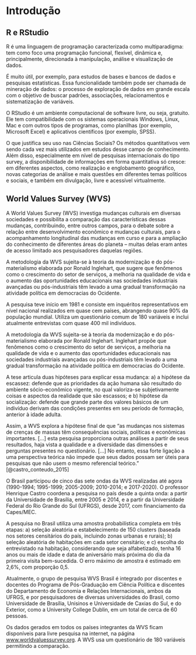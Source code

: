 # Introdução {#intro}

## R e RStudio

R é uma linguagem de programação caracterizada como multiparadigma: tem como foco uma programação funcional, flexível, dinâmica e, principalmente, direcionada à manipulação, análise e visualização de dados.

É muito útil, por exemplo, para estudos de bases e bancos de dados e pesquisas estatísticas. Essa funcionalidade também pode ser chamada de mineração de dados: o processo de exploração de dados em grande escala com o objetivo de buscar padrões, associações, relacionamentos e sistematização de variáveis. 

O RStudio é um ambiente computacional de software livre, ou seja, gratuito. Ele tem compatibilidade com os sistemas operacionais Windows, Linux, Mac e com outros tipos de programas, como planilhas (por exemplo, Microsoft Excel) e aplicativos científicos (por exemplo, SPSS).

O que justifica seu uso nas Ciências Sociais? Os métodos quantitativos vem sendo cada vez mais utilizados em estudos desse campo de conhecimento. Além disso, especialmente em nível de pesquisas internacionais do tipo survey, a disponibilidade de informações em forma quantitativa só cresce: em diferentes aspectos, como realização e englobamento geográfico, novas categorias de análise e mais questões em diferentes temas políticos e sociais, e também em divulgação, livre e acessível virtualmente.

## World Values Survey (WVS)

A World Values Survey (WVS) investiga mudanças culturais em diversas sociedades e possibilita a comparação das características dessas mudanças, contribuindo, entre outros campos, para o debate sobre a relação entre desenvolvimento econômico e mudanças culturais, para o acompanhamento longitudinal das mudanças em curso e para a ampliação do conhecimento de diferentes áreas do planeta – muitas delas eram antes de acesso limitado aos pesquisadores daquelas regiões.

A metodologia da WVS sujeita-se à teoria da modernização e do pós-materialismo elaborada por Ronald Inglehart, que sugere que fenômenos como o crescimento do setor de serviços, a melhoria na qualidade de vida e o aumento das oportunidades educacionais nas sociedades industriais avançadas ou pós-industriais têm levado a uma gradual transformação na atividade política em democracias do Ocidente.

A pesquisa teve início em 1981 e consiste em inquéritos representativos em nível nacional realizados em quase cem países, abrangendo quase 90% da população mundial. Utiliza um questionário comum de 180 variáveis e inclui atualmente entrevistas com quase 400 mil indivíduos.

A metodologia da WVS sujeita-se à teoria da modernização e do pós-materialismo elaborada por Ronald Inglehart. Inglehart propõe que fenômenos como o crescimento do setor de serviços, a melhoria na qualidade de vida e o aumento das oportunidades educacionais nas sociedades industriais avançadas ou pós-industriais têm levado a uma gradual transformação na atividade política em democracias do Ocidente.

A tese articula duas hipóteses para explicar essa mudança: a) a hipótese da escassez: defende que as prioridades da ação humana são resultado do ambiente sócio-econômico vigente, no qual valoriza-se subjetivamente coisas e aspectos da realidade que são escassos; e b) hipótese da socialização: defende que grande parte dos valores básicos de um indivíduo derivam das condições presentes em seu período de formação, anterior à idade adulta.

Assim, a WVS explora a hipótese final de que “as mudanças nos sistemas de crenças de massas têm consequências sociais, políticas e econômicas importantes. [...] esta pesquisa proporciona outras análises a partir de seus resultados, haja vista a qualidade e a diversidade das dimensões e perguntas presentes no questionário. [...] No entanto, essa forte ligação a uma perspectiva teórica não impede que seus dados possam ser úteis para pesquisas que não usem o mesmo referencial teórico.” [@castro_conteudo_2015]

O Brasil participou de cinco das sete ondas da WVS realizadas até agora (1990-1994; 1995-1999; 2005-2009; 2010-2014; e 2017-2020). O professor Henrique Castro coordena a pesquisa no país desde a quinta onda: a partir da Universidade de Brasília, entre 2005 e 2014, e a partir da Universidade Federal do Rio Grande do Sul (UFRGS), desde 2017, com financiamento da Capes/MEC.

A pesquisa no Brasil utiliza uma amostra probabilística completa em três etapas: a) seleção aleatória e estabelecimento de 150 clusters (baseada nos setores censitários do país, incluindo zonas urbanas e rurais); b) seleção aleatória de habitações em cada setor censitário; e c) escolha do entrevistado na habitação, considerando que seja alfabetizado, tenha 16 anos ou mais de idade e data de aniversário mais próxima do dia da primeira visita bem-sucedida. O erro máximo de amostra é estimado em 2,6%, com proporção 0,5.

Atualmente, o grupo de pesquisa WVS Brasil é integrado por discentes e docentes do Programa de Pós-Graduação em Ciência Política e discentes do Departamento de Economia e Relações Internacionais, ambos da UFRGS, e por pesquisadores de diversas universidades do Brasil, como Universidade de Brasília, Unisinos e Universidade de Caxias do Sul, e do Exterior, como a University College Dublin, em um total de cerca de 60 pessoas.

Os dados gerados em todos os países integrantes da WVS ficam disponíveis para livre pesquisa na internet, na página [www.worldvaluessurvey.org](www.worldvaluessurvey.org). A WVS usa um questionário de 180 variáveis permitindo a comparação.
